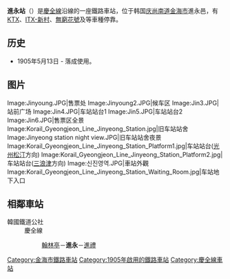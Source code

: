{{NoteTA |G1=Transport |G2=Railway}}
{{unreferenced|time=2014-11-11T01:44:55+00:00}}
{{Infobox station
|livery     = {{韓國鐵道路線色|KR}}
|name       = 進永站
|eng_name   = Jinyeong
|other_name = 
|image      = Korail jinyoung.JPG
|caption    = 
|hangul     = 진영역
|hanja      = 進永驛
|rr         = Jinyeong-yeok  
|mr         = Chinyŏng-yŏk
|operator   = [[韓國鐵道公社|韓國鐵道公社]]
|lines      = [[慶全線|慶全線]]
|address    = {{KOR}}[[庆尚南道|庆尚南道]][[金海市|金海市]]{{link-ko|進永邑|진영읍}}{{link-ko|金海大路|김해대로}}809
|structure  = 地面車站
|platform   = [[混合式月台|混合式月台]]
|opened     = 1905年5月13日
|closed     = 
|passengers = 平均每日771人次
|pass_year  = 2020年
|adjacent   = {{Adjacent stations|system1=韓國鐵道公社
|line1=慶全線|left1=翰林亭|right1=进礼|note-left1=4.2km|note-right1=3.9km
|line2=慶全線|type2=KTX|left2=密阳|right2=昌原中央|to-left2=幸信|note-left2=25.0km|note-right2=14.1km
|line3=s-train|left3=三浪津|right3=昌原中央|note-left3=14.1km|note-mid3=(南道海洋列車)|note-right3=14.1km
}}
}}

'''進永站'''（{{kor|諺=진영역|漢=進永驛|羅=Jinyeong yeok|f=y}}）是[[慶全線|慶全線]]沿線的一座鐵路車站，位于韩国[[庆尚南道|庆尚南道]][[金海市|金海市]]進永邑，有[[韓國高速鐵道|KTX]]、[[ITX-新村|ITX-新村]]、[[無窮花號|無窮花號]]及{{Link-ko|南道海洋列車|남도해양열차}}等車種停靠。

== 历史 ==
*1905年5月13日 - 落成使用。

== 图片 ==
<gallery>
Image:Jinyoung.JPG|售票处
Image:Jinyoung2.JPG|候车区
Image:Jin3.JPG|站前广场
Image:Jin4.JPG|车站站台1
Image:Jin5.JPG|车站站台2
Image:Jin6.JPG|售票区全景
Image:Korail_Gyeongjeon_Line_Jinyeong_Station.jpg|旧车站站舍
Image:Jinyeong station night view.JPG|旧车站站舍夜景
Image:Korail_Gyeongjeon_Line_Jinyeong_Station_Platform1.jpg|车站站台([[光州松汀站|光州松汀]]方向)
Image:Korail_Gyeongjeon_Line_Jinyeong_Station_Platform2.jpg|车站站台([[三浪津站|三浪津]]方向)
Image:신진영역.JPG|車站外觀
Image:Korail_Gyeongjeon_Line_Jinyeong_Station_Waiting_Room.jpg|车站地下入口
</gallery>

== 相鄰車站 ==
;韓國鐵道公社
:慶全線
::[[翰林亭站|翰林亭]]－'''進永'''－[[进礼站|進禮]]

{{Template group
|title = 韓國鐵路軌道相關導航模板
|list =
{{庆全线}}
<!--{{德山线}}-->
{{韩国高速铁道}}
{{ITX}}
{{无穷花号}}
{{南道海洋观光列车}}
}}
[[Category:金海市鐵路車站|Category:金海市鐵路車站]]
[[Category:1905年啟用的鐵路車站|Category:1905年啟用的鐵路車站]]
[[Category:慶全線車站|Category:慶全線車站]]